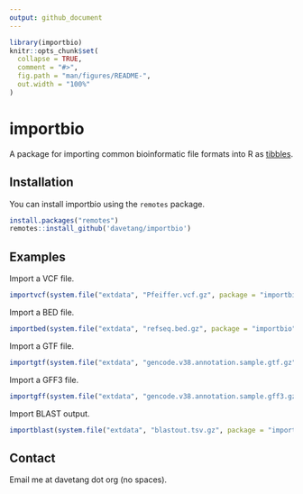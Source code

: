 ```yaml
---
output: github_document
---
```


<!-- README.md is generated from README.Rmd. Please edit that file -->

```r
library(importbio)
knitr::opts_chunk$set(
  collapse = TRUE,
  comment = "#>",
  fig.path = "man/figures/README-",
  out.width = "100%"
)
```

# importbio

<!-- badges: start -->
<!-- badges: end -->

A package for importing common bioinformatic file formats into R as [tibbles](https://r4ds.had.co.nz/tibbles.html).

## Installation

You can install importbio using the `remotes` package.

``` r
install.packages("remotes")
remotes::install_github('davetang/importbio')
```

## Examples

Import a VCF file.

```r
importvcf(system.file("extdata", "Pfeiffer.vcf.gz", package = "importbio"))
```

Import a BED file.

```r
importbed(system.file("extdata", "refseq.bed.gz", package = "importbio"))
```

Import a GTF file.

```r
importgtf(system.file("extdata", "gencode.v38.annotation.sample.gtf.gz", package = "importbio"))
```

Import a GFF3 file.

```r
importgff(system.file("extdata", "gencode.v38.annotation.sample.gff3.gz", package = "importbio"))
```

Import BLAST output.

```r
importblast(system.file("extdata", "blastout.tsv.gz", package = "importbio"))
```

## Contact

Email me at davetang dot org (no spaces).
